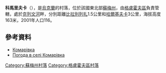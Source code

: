 {{coord|51|43|12|N|34|17|54|E|scale:100000_region:UA|display=title}}

'''科馬里夫卡'''（{{lang-uk|Комарівка}}），是[[烏克蘭|烏克蘭]]的村落，位於該國東北部[[蘇梅州|蘇梅州]]，由[[格盧霍夫區|格盧霍夫區]]負責管轄，處於[[克列文河|克列文河]]畔，分別距離[[比拉別列扎|比拉別列扎]]1.5公里和[[哈爾基夫卡_(格盧霍夫區)|哈爾基夫卡]]3公里，海拔高度163米，2001年人口116。

==參考資料==
* [http://w1.c1.rada.gov.ua/pls/z7502/A005?rdat1=02.02.2010&rf7571=28965 Комарівка]
* [http://weather.in.ua/ua/symskaja/11198 Погода в селі Комарівка] {{Wayback|url=http://weather.in.ua/ua/symskaja/11198 |date=20111220000036 }}

{{DEFAULTSORT:Комарівка}}

[[Category:蘇梅州村落|Category:蘇梅州村落]]
[[Category:格盧霍夫區村落|Category:格盧霍夫區村落]]


{{Sumy-geo-stub}}